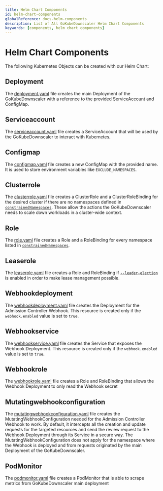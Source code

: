 ```yaml
---
title: Helm Chart Components
id: helm-chart-components
globalReference: docs-helm-components
description: List of All GoKubeDownscaler Helm Chart Components
keywords: [components, helm chart components]
---
```


# Helm Chart Components

The following Kubernetes Objects can be created with our Helm Chart:

## Deployment

The [deployment.yaml](repo:deployments/chart/templates/deployment.yaml) file creates the main Deployment of the GoKubeDownscaler
with a reference to the provided ServiceAccount and ConfigMap.

## Serviceaccount

The [serviceaccount.yaml](repo:deployments/chart/templates/serviceaccount.yaml) file creates a ServiceAccount
that will be used by the GoKubeDownscaler to interact with Kubernetes.

## Configmap

The [configmap.yaml](repo:deployments/chart/templates/configmap.yaml) file creates a new ConfigMap with the provided name.
It is used to store environment variables like `EXCLUDE_NAMESPACES`.

## Clusterrole

The [clusterrole.yaml](repo:deployments/chart/templates/clusterrole.yaml) file creates a ClusterRole and a ClusterRoleBinding
for the desired cluster if there are no namespaces defined in [`constrainedNamespaces`](ref:docs-helm-constrained-namespaces).
These allow the actions the GoKubeDownscaler needs to scale down workloads in a cluster-wide context.

## Role

The [role.yaml](repo:deployments/chart/templates/role.yaml) file creates a Role and a RoleBinding
for every namespace listed in [`constrainedNamespaces`](ref:docs-helm-constrained-namespaces).

## Leaserole

The [leaserole.yaml](repo:deployments/chart/templates/leaserole.yaml) file creates a Role and RoleBinding
if [`--leader-election`](ref:docs-runtime-configuration#leader-election) is enabled in order to make lease management possible.

## Webhookdeployment

The [webhookdeployment.yaml](repo:deployments/chart/templates/webhookdeployment.yaml) file creates the Deployment
for the Admission Controller Webhook.
This resource is created only if the `webhook.enabled` value is set to `true`.

## Webhookservice

The [webhookservice.yaml](repo:deployments/chart/templates/webhookservice.yaml) file creates the Service that exposes
the Webhook Deployment.
This resource is created only if the `webhook.enabled` value is set to `true`.

## Webhookrole

The [webhookrole.yaml](repo:deployments/chart/templates/webhookrole.yaml) file creates a Role and RoleBinding that
allows the Webhook Deployment to only read the Webhook secret

## Mutatingwebhookconfiguration

The [mutatingwebhookconfiguration.yaml](repo:deployments/chart/templates/mutatingwebhookconfiguration.yaml) file creates
the MutatingWebhookConfiguration needed for the Admission Controller Webhook to work.
By default, it intercepts all the
creation and update requests for the targeted resources and send the review request to the Webhook Deployment through
its Service in a secure way.
The MutatingWebhookConfiguration does not apply for the namespace where the Webhook
is deployed and from requests originated by the main Deployment of the GoKubeDownscaler.

## PodMonitor

The [podmonitor.yaml](repo:deployments/chart/templates/leaserole.yaml) file creates a PodMonitor that is able to scrape
metrics from GoKubeDownscaler main deployment
